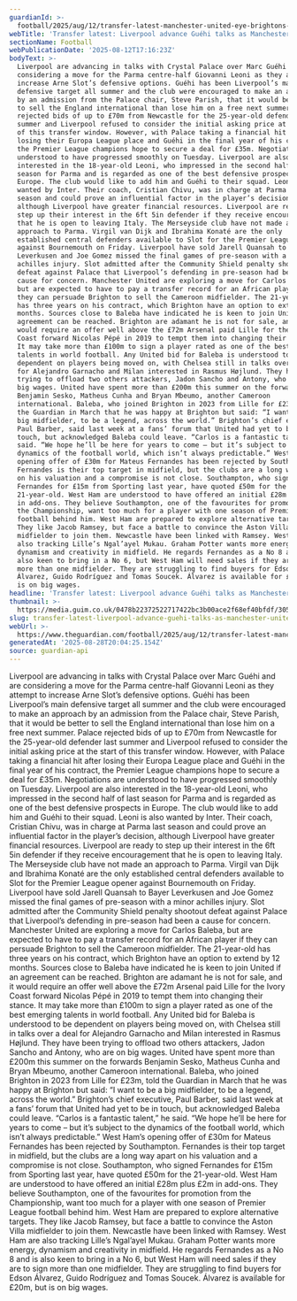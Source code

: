 ```yaml
---
guardianId: >-
  football/2025/aug/12/transfer-latest-manchester-united-eye-brightons-baleba-while-liverpool-track-giovanni-leoni
webTitle: 'Transfer latest: Liverpool advance Guéhi talks as Manchester United eye Baleba'
sectionName: Football
webPublicationDate: '2025-08-12T17:16:23Z'
bodyText: >-
  Liverpool are advancing in talks with Crystal Palace over Marc Guéhi and are
  considering a move for the Parma centre-half Giovanni Leoni as they attempt to
  increase Arne Slot’s defensive options. Guéhi has been Liverpool’s main
  defensive target all summer and the club were encouraged to make an approach
  by an admission from the Palace chair, Steve Parish, that it would be better
  to sell the England international than lose him on a free next summer. Palace
  rejected bids of up to £70m from Newcastle for the 25-year-old defender last
  summer and Liverpool refused to consider the initial asking price at the start
  of this transfer window. However, with Palace taking a financial hit after
  losing their Europa League place and Guéhi in the final year of his contract,
  the Premier League champions hope to secure a deal for £35m. Negotiations are
  understood to have progressed smoothly on Tuesday. Liverpool are also
  interested in the 18-year-old Leoni, who impressed in the second half of last
  season for Parma and is regarded as one of the best defensive prospects in
  Europe. The club would like to add him and Guéhi to their squad. Leoni is also
  wanted by Inter. Their coach, Cristian Chivu, was in charge at Parma last
  season and could prove an influential factor in the player’s decision,
  although Liverpool have greater financial resources. Liverpool are ready to
  step up their interest in the 6ft 5in defender if they receive encouragement
  that he is open to leaving Italy. The Merseyside club have not made an
  approach to Parma. Virgil van Dijk and Ibrahima Konaté are the only
  established central defenders available to Slot for the Premier League opener
  against Bournemouth on Friday. Liverpool have sold Jarell Quansah to Bayer
  Leverkusen and Joe Gomez missed the final games of pre-season with a minor
  achilles injury. Slot admitted after the Community Shield penalty shootout
  defeat against Palace that Liverpool’s defending in pre-season had been a
  cause for concern. Manchester United are exploring a move for Carlos Baleba,
  but are expected to have to pay a transfer record for an African player if
  they can persuade Brighton to sell the Cameroon midfielder. The 21-year-old
  has three years on his contract, which Brighton have an option to extend by 12
  months. Sources close to Baleba have indicated he is keen to join United if an
  agreement can be reached. Brighton are adamant he is not for sale, and it
  would require an offer well above the £72m Arsenal paid Lille for the Ivory
  Coast forward Nicolas Pépé in 2019 to tempt them into changing their stance.
  It may take more than £100m to sign a player rated as one of the best emerging
  talents in world football. Any United bid for Baleba is understood to be
  dependent on players being moved on, with Chelsea still in talks over a deal
  for Alejandro Garnacho and Milan interested in Rasmus Højlund. They have been
  trying to offload two others attackers, Jadon Sancho and Antony, who are on
  big wages. United have spent more than £200m this summer on the forwards
  Benjamin Sesko, Matheus Cunha and Bryan Mbeumo, another Cameroon
  international. Baleba, who joined Brighton in 2023 from Lille for £23m, told
  the Guardian in March that he was happy at Brighton but said: “I want to be a
  big midfielder, to be a legend, across the world.” Brighton’s chief executive,
  Paul Barber, said last week at a fans’ forum that United had yet to be in
  touch, but acknowledged Baleba could leave. “Carlos is a fantastic talent,” he
  said. “We hope he’ll be here for years to come – but it’s subject to the
  dynamics of the football world, which isn’t always predictable.” West Ham’s
  opening offer of £30m for Mateus Fernandes has been rejected by Southampton.
  Fernandes is their top target in midfield, but the clubs are a long way apart
  on his valuation and a compromise is not close. Southampton, who signed
  Fernandes for £15m from Sporting last year, have quoted £50m for the
  21-year-old. West Ham are understood to have offered an initial £28m plus £2m
  in add-ons. They believe Southampton, one of the favourites for promotion from
  the Championship, want too much for a player with one season of Premier League
  football behind him. West Ham are prepared to explore alternative targets.
  They like Jacob Ramsey, but face a battle to convince the Aston Villa
  midfielder to join them. Newcastle have been linked with Ramsey. West Ham are
  also tracking Lille’s Ngal’ayel Mukau. Graham Potter wants more energy,
  dynamism and creativity in midfield. He regards Fernandes as a No 8 and is
  also keen to bring in a No 6, but West Ham will need sales if they are to sign
  more than one midfielder. They are struggling to find buyers for Edson
  Álvarez, Guido Rodríguez and Tomas Soucek. Álvarez is available for £20m, but
  is on big wages.
headline: 'Transfer latest: Liverpool advance Guéhi talks as Manchester United eye Baleba'
thumbnail: >-
  https://media.guim.co.uk/0478b22372522717422bc3b00ace2f68ef40bfdf/305_146_2624_2098/500.jpg
slug: transfer-latest-liverpool-advance-guehi-talks-as-manchester-united-eye-baleba
webUrl: >-
  https://www.theguardian.com/football/2025/aug/12/transfer-latest-manchester-united-eye-brightons-baleba-while-liverpool-track-giovanni-leoni
generatedAt: '2025-08-28T20:04:25.154Z'
source: guardian-api
---
```

Liverpool are advancing in talks with Crystal Palace over Marc Guéhi and are considering a move for the Parma centre-half Giovanni Leoni as they attempt to increase Arne Slot’s defensive options. Guéhi has been Liverpool’s main defensive target all summer and the club were encouraged to make an approach by an admission from the Palace chair, Steve Parish, that it would be better to sell the England international than lose him on a free next summer. Palace rejected bids of up to £70m from Newcastle for the 25-year-old defender last summer and Liverpool refused to consider the initial asking price at the start of this transfer window. However, with Palace taking a financial hit after losing their Europa League place and Guéhi in the final year of his contract, the Premier League champions hope to secure a deal for £35m. Negotiations are understood to have progressed smoothly on Tuesday. Liverpool are also interested in the 18-year-old Leoni, who impressed in the second half of last season for Parma and is regarded as one of the best defensive prospects in Europe. The club would like to add him and Guéhi to their squad. Leoni is also wanted by Inter. Their coach, Cristian Chivu, was in charge at Parma last season and could prove an influential factor in the player’s decision, although Liverpool have greater financial resources. Liverpool are ready to step up their interest in the 6ft 5in defender if they receive encouragement that he is open to leaving Italy. The Merseyside club have not made an approach to Parma. Virgil van Dijk and Ibrahima Konaté are the only established central defenders available to Slot for the Premier League opener against Bournemouth on Friday. Liverpool have sold Jarell Quansah to Bayer Leverkusen and Joe Gomez missed the final games of pre-season with a minor achilles injury. Slot admitted after the Community Shield penalty shootout defeat against Palace that Liverpool’s defending in pre-season had been a cause for concern. Manchester United are exploring a move for Carlos Baleba, but are expected to have to pay a transfer record for an African player if they can persuade Brighton to sell the Cameroon midfielder. The 21-year-old has three years on his contract, which Brighton have an option to extend by 12 months. Sources close to Baleba have indicated he is keen to join United if an agreement can be reached. Brighton are adamant he is not for sale, and it would require an offer well above the £72m Arsenal paid Lille for the Ivory Coast forward Nicolas Pépé in 2019 to tempt them into changing their stance. It may take more than £100m to sign a player rated as one of the best emerging talents in world football. Any United bid for Baleba is understood to be dependent on players being moved on, with Chelsea still in talks over a deal for Alejandro Garnacho and Milan interested in Rasmus Højlund. They have been trying to offload two others attackers, Jadon Sancho and Antony, who are on big wages. United have spent more than £200m this summer on the forwards Benjamin Sesko, Matheus Cunha and Bryan Mbeumo, another Cameroon international. Baleba, who joined Brighton in 2023 from Lille for £23m, told the Guardian in March that he was happy at Brighton but said: “I want to be a big midfielder, to be a legend, across the world.” Brighton’s chief executive, Paul Barber, said last week at a fans’ forum that United had yet to be in touch, but acknowledged Baleba could leave. “Carlos is a fantastic talent,” he said. “We hope he’ll be here for years to come – but it’s subject to the dynamics of the football world, which isn’t always predictable.” West Ham’s opening offer of £30m for Mateus Fernandes has been rejected by Southampton. Fernandes is their top target in midfield, but the clubs are a long way apart on his valuation and a compromise is not close. Southampton, who signed Fernandes for £15m from Sporting last year, have quoted £50m for the 21-year-old. West Ham are understood to have offered an initial £28m plus £2m in add-ons. They believe Southampton, one of the favourites for promotion from the Championship, want too much for a player with one season of Premier League football behind him. West Ham are prepared to explore alternative targets. They like Jacob Ramsey, but face a battle to convince the Aston Villa midfielder to join them. Newcastle have been linked with Ramsey. West Ham are also tracking Lille’s Ngal’ayel Mukau. Graham Potter wants more energy, dynamism and creativity in midfield. He regards Fernandes as a No 8 and is also keen to bring in a No 6, but West Ham will need sales if they are to sign more than one midfielder. They are struggling to find buyers for Edson Álvarez, Guido Rodríguez and Tomas Soucek. Álvarez is available for £20m, but is on big wages.
